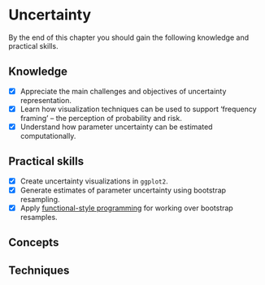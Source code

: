 # Uncertainty {#sec-uncertainty}


By the end of this chapter you should gain the following knowledge and practical skills.

::: {.callout-note}

## Knowledge

- [x] Appreciate the main challenges and objectives of uncertainty representation.
- [x] Learn how visualization techniques can be used to support 'frequency framing' -- the perception of probability and risk.
- [x] Understand how parameter uncertainty can be estimated computationally.

:::


::: {.callout-note}

## Practical skills

- [x] Create uncertainty visualizations in `ggplot2`.
- [x] Generate estimates of parameter uncertainty using bootstrap resampling.
- [x] Apply [functional-style programming](https://purrr.tidyverse.org/articles/other-langs.html) for working over bootstrap resamples.
:::

## Concepts

## Techniques
